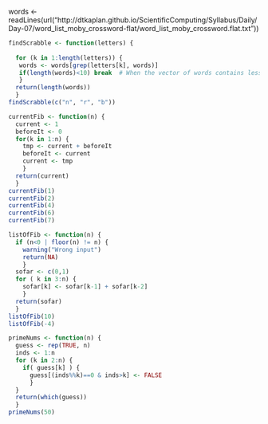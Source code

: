 words <- readLines(url("http://dtkaplan.github.io/ScientificComputing/Syllabus/Daily/Day-07/word_list_moby_crossword-flat/word_list_moby_crossword.flat.txt"))
```r
findScrabble <- function(letters) {
  
  for (k in 1:length(letters)) {
   words <- words[grep(letters[k], words)]
   if(length(words)<10) break  # When the vector of words contains less than 10 vectors, break out of loop
   }
  return(length(words))
  }
findScrabble(c("n", "r", "b"))
```

``` r
currentFib <- function(n) {
  current <- 1
  beforeIt <- 0
  for(k in 1:n) {
    tmp <- current + beforeIt
    beforeIt <- current
    current <- tmp
    }
  return(current)
  }
currentFib(1)
currentFib(2)
currentFib(4)
currentFib(6)
currentFib(7)
```
``` r
listOfFib <- function(n) {
  if (n<0 | floor(n) != n) {
    warning("Wrong input")
    return(NA)
    }
  sofar <- c(0,1)
  for ( k in 3:n) {
    sofar[k] <- sofar[k-1] + sofar[k-2]
    }
  return(sofar)
  }
listOfFib(10)
listOfFib(-4)
```


``` r
primeNums <- function(n) {
  guess <- rep(TRUE, n)
  inds <- 1:n
  for (k in 2:n) {
    if( guess[k] ) {
      guess[(inds%%k)==0 & inds>k] <- FALSE
      }
  }
  return(which(guess))
  }
primeNums(50)
```